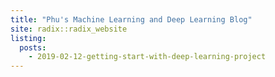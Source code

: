 ```yaml
---
title: "Phu's Machine Learning and Deep Learning Blog"
site: radix::radix_website
listing: 
  posts:
    - 2019-02-12-getting-start-with-deep-learning-project
---
```

